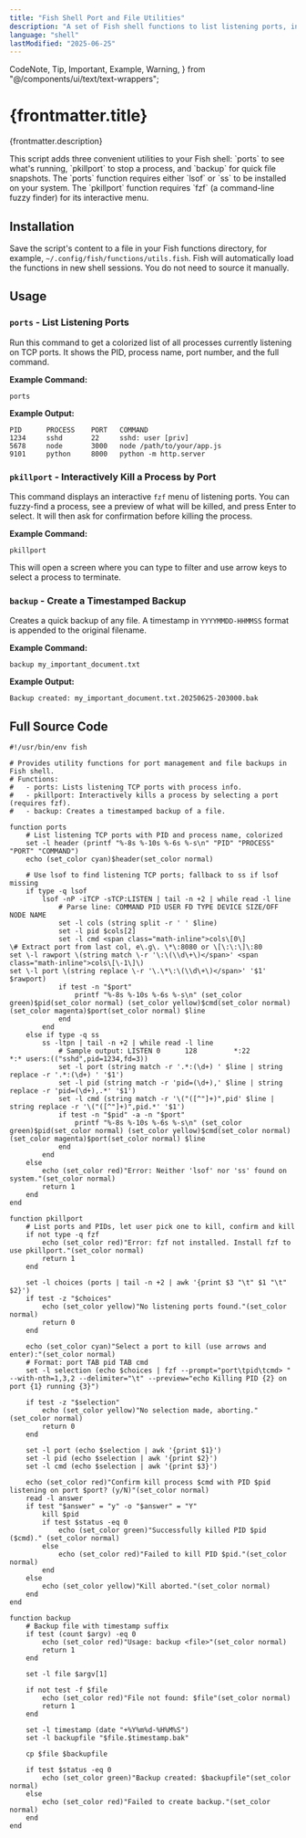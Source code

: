 ```yaml
---
title: "Fish Shell Port and File Utilities"
description: "A set of Fish shell functions to list listening ports, interactively kill processes by port, and create timestamped file backups."
language: "shell"
lastModified: "2025-06-25"
---
```


  CodeNote,
  Tip,
  Important,
  Example,
  Warning,
} from "@/components/ui/text/text-wrappers";

<div className="max-w-full prose prose-invert">
  <h1 className="mb-4 text-4xl font-bold tracking-tight">{frontmatter.title}</h1>
  <p className="text-lg text-gray-400 mb-8">{frontmatter.description}</p>
</div>

<Important>
  This script adds three convenient utilities to your Fish shell: `ports` to see what's running, `pkillport` to stop a process, and `backup` for quick file snapshots.
</Important>

<Warning>
  The `ports` function requires either `lsof` or `ss` to be installed on your system. The `pkillport` function requires `fzf` (a command-line fuzzy finder) for its interactive menu.
</Warning>

## Installation

Save the script's content to a file in your Fish functions directory, for example, `~/.config/fish/functions/utils.fish`. Fish will automatically load the functions in new shell sessions. You do not need to source it manually.

## Usage

### `ports` - List Listening Ports

Run this command to get a colorized list of all processes currently listening on TCP ports. It shows the PID, process name, port number, and the full command.

**Example Command:**
```fish
ports
```

**Example Output:**
```
PID      PROCESS    PORT   COMMAND
1234     sshd       22     sshd: user [priv]
5678     node       3000   node /path/to/your/app.js
9101     python     8000   python -m http.server
```

### `pkillport` - Interactively Kill a Process by Port

This command displays an interactive `fzf` menu of listening ports. You can fuzzy-find a process, see a preview of what will be killed, and press Enter to select. It will then ask for confirmation before killing the process.

**Example Command:**
```fish
pkillport
```
This will open a screen where you can type to filter and use arrow keys to select a process to terminate.

### `backup` - Create a Timestamped Backup

Creates a quick backup of any file. A timestamp in `YYYYMMDD-HHMMSS` format is appended to the original filename.

**Example Command:**
```fish
backup my_important_document.txt
```

**Example Output:**
```
Backup created: my_important_document.txt.20250625-203000.bak
```

## Full Source Code

```fish
#!/usr/bin/env fish

# Provides utility functions for port management and file backups in Fish shell.
# Functions:
#   - ports: Lists listening TCP ports with process info.
#   - pkillport: Interactively kills a process by selecting a port (requires fzf).
#   - backup: Creates a timestamped backup of a file.

function ports
    # List listening TCP ports with PID and process name, colorized
    set -l header (printf "%-8s %-10s %-6s %-s\n" "PID" "PROCESS" "PORT" "COMMAND")
    echo (set_color cyan)$header(set_color normal)

    # Use lsof to find listening TCP ports; fallback to ss if lsof missing
    if type -q lsof
        lsof -nP -iTCP -sTCP:LISTEN | tail -n +2 | while read -l line
            # Parse line: COMMAND PID USER FD TYPE DEVICE SIZE/OFF NODE NAME
            set -l cols (string split -r ' ' $line)
            set -l pid $cols[2]
            set -l cmd <span class="math-inline">cols\[0\]
\# Extract port from last col, e\.g\. \*\:8080 or \[\:\:\]\:80
set \-l rawport \(string match \-r '\:\(\\d\+\)</span>' <span class="math-inline">cols\[\-1\]\)
set \-l port \(string replace \-r '\.\*\:\(\\d\+\)</span>' '$1' $rawport)
            if test -n "$port"
                printf "%-8s %-10s %-6s %-s\n" (set_color green)$pid(set_color normal) (set_color yellow)$cmd(set_color normal) (set_color magenta)$port(set_color normal) $line
            end
        end
    else if type -q ss
        ss -ltpn | tail -n +2 | while read -l line
            # Sample output: LISTEN 0      128         *:22                    *:* users:(("sshd",pid=1234,fd=3))
            set -l port (string match -r '.*:(\d+) ' $line | string replace -r '.*:(\d+) ' '$1')
            set -l pid (string match -r 'pid=(\d+),' $line | string replace -r 'pid=(\d+),.*' '$1')
            set -l cmd (string match -r '\("([^"]+)",pid' $line | string replace -r '\("([^"]+)",pid.*' '$1')
            if test -n "$pid" -a -n "$port"
                printf "%-8s %-10s %-6s %-s\n" (set_color green)$pid(set_color normal) (set_color yellow)$cmd(set_color normal) (set_color magenta)$port(set_color normal) $line
            end
        end
    else
        echo (set_color red)"Error: Neither 'lsof' nor 'ss' found on system."(set_color normal)
        return 1
    end
end

function pkillport
    # List ports and PIDs, let user pick one to kill, confirm and kill
    if not type -q fzf
        echo (set_color red)"Error: fzf not installed. Install fzf to use pkillport."(set_color normal)
        return 1
    end

    set -l choices (ports | tail -n +2 | awk '{print $3 "\t" $1 "\t" $2}')
    if test -z "$choices"
        echo (set_color yellow)"No listening ports found."(set_color normal)
        return 0
    end

    echo (set_color cyan)"Select a port to kill (use arrows and enter):"(set_color normal)
    # Format: port TAB pid TAB cmd
    set -l selection (echo $choices | fzf --prompt="port\tpid\tcmd> " --with-nth=1,3,2 --delimiter="\t" --preview="echo Killing PID {2} on port {1} running {3}")

    if test -z "$selection"
        echo (set_color yellow)"No selection made, aborting."(set_color normal)
        return 0
    end

    set -l port (echo $selection | awk '{print $1}')
    set -l pid (echo $selection | awk '{print $2}')
    set -l cmd (echo $selection | awk '{print $3}')

    echo (set_color red)"Confirm kill process $cmd with PID $pid listening on port $port? (y/N)"(set_color normal)
    read -l answer
    if test "$answer" = "y" -o "$answer" = "Y"
        kill $pid
        if test $status -eq 0
            echo (set_color green)"Successfully killed PID $pid ($cmd)." (set_color normal)
        else
            echo (set_color red)"Failed to kill PID $pid."(set_color normal)
        end
    else
        echo (set_color yellow)"Kill aborted."(set_color normal)
    end
end

function backup
    # Backup file with timestamp suffix
    if test (count $argv) -eq 0
        echo (set_color red)"Usage: backup <file>"(set_color normal)
        return 1
    end

    set -l file $argv[1]

    if not test -f $file
        echo (set_color red)"File not found: $file"(set_color normal)
        return 1
    end

    set -l timestamp (date "+%Y%m%d-%H%M%S")
    set -l backupfile "$file.$timestamp.bak"

    cp $file $backupfile

    if test $status -eq 0
        echo (set_color green)"Backup created: $backupfile"(set_color normal)
    else
        echo (set_color red)"Failed to create backup."(set_color normal)
    end
end